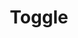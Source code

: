 ---
title: 'Toggle'
description: 'A component that allows the user to toggle between two states.'
---